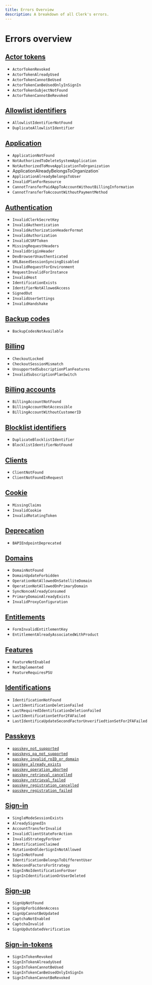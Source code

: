 ```yaml
---
title: Errors Overview
description: A breakdown of all Clerk's errors.
---
```


# Errors overview

## [Actor tokens](/docs/errors/actor-tokens)

- `ActorTokenRevoked`
- `ActorTokenAlreadyUsed`
- `ActorTokenCannotBeUsed`
- `ActorTokenCanBeUsedOnlyInSignIn`
- `ActorTokenSubjectNotFound`
- `ActorTokenCannotBeRevoked`

## [Allowlist identifiers](/docs/errors/allowlist-identifiers)

- `AllowlistIdentifierNotFound`
- `DuplicateAllowlistIdentifier`

## [Application](/docs/errors/application)

- `ApplicationNotFound`
- `NotAuthorizedToDeleteSystemApplication`
- `NotAuthorizedToMoveApplicationToOrganization`
- ApplicationAlreadyBelongsToOrganization`
- `ApplicationAlreadyBelongsToUser`
- `InvalidPlanForResource`
- `CannotTransferPaidAppToAccountWithoutBillingInformation`
- `CannotTransferToAccountWithoutPaymentMethod`

## [Authentication](/docs/errors/authentication)

- `InvalidClerkSecretKey`
- `InvalidAuthentication`
- `InvalidAuthorizationHeaderFormat`
- `InvalidAuthorization`
- `InvalidCSRFToken`
- `MissingRequestHeaders`
- `InvalidOriginHeader`
- `DevBrowserUnauthenticated`
- `URLBasedSessionSyncingDisabled`
- `InvalidRequestForEnvironment`
- `RequestInvalidForInstance`
- `InvalidHost`
- `IdentificationExists`
- `IdentifierNotAllowedAccess`
- `SignedOut`
- `InvalidUserSettings`
- `InvalidHandshake`

## [Backup codes](/docs/errors/backup-codes)

- `BackupCodesNotAvailable`

## [Billing](/docs/errors/billing)

- `CheckoutLocked`
- `CheckoutSessionMismatch`
- `UnsupportedSubscriptionPlanFeatures`
- `InvalidSubscriptionPlanSwitch`

## [Billing accounts](/docs/errors/billing-accounts)

- `BillingAccountNotFound`
- `BillingAccountNotAccessible`
- `BillingAccountWithoutCustomerID`

## [Blocklist identifiers](/docs/errors/blocklist-identifiers)

- `DuplicateBlocklistIdentifier`
- `BlocklistIdentifierNotFound`

## [Clients](/docs/errors/clients)

- `ClientNotFound`
- `ClientNotFoundInRequest`

## [Cookie](/docs/errors/cookie)

- `MissingClaims`
- `InvalidCookie`
- `InvalidRotatingToken`

## [Deprecation](/docs/errors/deprecation)

- `BAPIEndpointDeprecated`

## [Domains](/docs/errors/domains)

- `DomainNotFound`
- `DomainUpdateForbidden`
- `OperationNotAllowedOnSatelliteDomain`
- `OperationNotAllowedOnPrimaryDomain`
- `SyncNonceAlreadyConsumed`
- `PrimaryDomainAlreadyExists`
- `InvalidProxyConfiguration`

## [Entitlements](/docs/errors/entitlements)

- `FormInvalidEntitlementKey`
- `EntitlementAlreadyAssociatedWithProduct`

## [Features](/docs/errors/features)

- `FeatureNotEnabled`
- `NotImplemented`
- `FeatureRequiresPSU`

## [Identifications](/docs/errors/identifications)

- `IdentificationNotFound`
- `LastIdentificationDeletionFailed`
- `LastRequiredIdentificationDeletionFailed`
- `LastIdentificationSetFor2FAFailed`
- `LastIdentificaUpdateSecondFactorUnverifiedtionSetFor2FAFailed`

## [Passkeys](/docs/errors/passkeys)

- [`passkey_not_supported`](/docs/errors/passkeys#passkey-not-supported)
- [`passkeys_pa_not_supported`](/docs/errors/passkeys#passkeys-pa-not-supported)
- [`passkey_invalid_rpID_or_domain`](/docs/errors/passkeys#passkey-invalid-rp-i-d-or-domain)
- [`passkey_already_exists`](/docs/errors/passkeys#passkeys-already-exists)
- [`passkey_operation_aborted`](/docs/errors/passkeys#passkey-operation-aborted)
- [`passkey_retrieval_cancelled`](/docs/errors/passkeys#passkeys-retrieval-cancelled)
- [`passkey_retrieval_failed`](/docs/errors/passkeys#passkeys-retrieval-failed)
- [`passkey_registration_cancelled`](/docs/errors/passkeys#passkeys-registration-cancelled)
- [`passkey_registration_failed`](/docs/errors/passkeys#passkeys-registration-failed)

## [Sign-in](/docs/errors/sign-in)

- `SingleModeSessionExists`
- `AlreadySignedIn`
- `AccountTransferInvalid`
- `InvalidClientStateForAction`
- `InvalidStrategyForUser`
- `IdentificationClaimed`
- `MutationOnOlderSignInNotAllowed`
- `SignInNotFound`
- `IdentificationBelongsToDifferentUser`
- `NoSecondFactorsForStrategy`
- `SignInNoIdentificationForUser`
- `SignInIdentificationOrUserDeleted`

## [Sign-up](/docs/errors/sign-up)

- `SignUpNotFound`
- `SignUpForbiddenAccess`
- `SignUpCannotBeUpdated`
- `CaptchaNotEnabled`
- `CaptchaInvalid`
- `SignUpOutdatedVerification`

## [Sign-in-tokens](/docs/errors/sign-in-tokens)

- `SignInTokenRevoked`
- `SignInTokenAlreadyUsed`
- `SignInTokenCannotBeUsed`
- `SignInTokenCanBeUsedOnlyInSignIn`
- `SignInTokenCannotBeRevoked`
